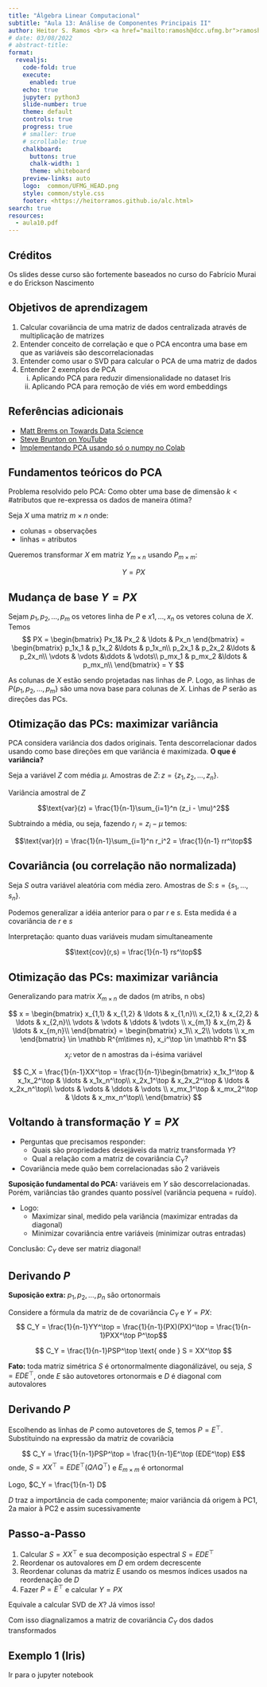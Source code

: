 ```yaml
---
title: "Álgebra Linear Computacional"
subtitle: "Aula 13: Análise de Componentes Principais II"
author: Heitor S. Ramos <br> <a href="mailto:ramosh@dcc.ufmg.br">ramosh@dcc.ufmg.br</a>
# date: 03/08/2022 
# abstract-title: 
format:
  revealjs: 
    code-fold: true 
    execute: 
      enabled: true
    echo: true
    jupyter: python3
    slide-number: true
    theme: default
    controls: true
    progress: true
    # smaller: true
    # scrollable: true
    chalkboard:
      buttons: true
      chalk-width: 1
      theme: whiteboard
    preview-links: auto
    logo:  common/UFMG_HEAD.png
    style: common/style.css
    footer: <https://heitorramos.github.io/alc.html>
search: true
resources:
  - aula10.pdf
---
```

## Créditos
:::{.callout-important}
Os slides desse curso são fortemente baseados no curso do Fabrício Murai e do Erickson Nascimento
:::

## Objetivos de aprendizagem {.scrollable}
1. Calcular covariância de uma matriz de dados centralizada através de multiplicação de matrizes
2. Entender conceito de correlação e que o PCA encontra uma base em que as variáveis são descorrelacionadas
3. Entender como usar o SVD para calcular o PCA de uma matriz de dados
4. Entender 2 exemplos de PCA 
    i) Aplicando PCA para reduzir dimensionalidade no dataset Iris
    ii) Aplicando PCA para remoção de viés em word embeddings

## Referências adicionais {.scrollable}
- [Matt Brems on Towards Data Science](https://towardsdatascience.com/a-one-stop-shop-for-principal-component-analysis-5582fb7e0a9c)
- [Steve Brunton on YouTube](https://youtu.be/fkf4IBRSeEc)
- [Implementando PCA usando só o numpy no Colab](http://bit.ly/PCAnumpy)

## Fundamentos teóricos do PCA

Problema resolvido pelo PCA: Como obter uma base de dimensão $k < \#\text{atributos}$ que re-expressa os dados de maneira ótima?

Seja $X$ uma matriz $m \times n$ onde: 

- colunas = observações
- linhas = atributos

Queremos transformar $X$ em matriz $Y_{m\times n}$ usando $P_{m\times m}$:

$$Y = PX$$

## Mudança de base $Y=PX${.scrollable}

Sejam $p_1, p_2, \ldots, p_m$ os vetores linha de $P$ e $x1, \ldots, x_n$ os vetores coluna de $X$. Temos
$$
PX = 
\begin{bmatrix}
Px_1& Px_2 & \ldots & Px_n
\end{bmatrix} = 
\begin{bmatrix}
p_1x_1 & p_1x_2 &\ldots & p_1x_n\\ 
p_2x_1 & p_2x_2 &\ldots & p_2x_n\\ 
\vdots & \vdots &\ddots & \vdots\\ 
p_mx_1 & p_mx_2 &\ldots & p_mx_n\\ 
\end{bmatrix} = Y
$$

As colunas de $X$ estão sendo projetadas nas linhas de $P$. Logo, as linhas de $P \{p_1, p_2, \ldots, p_m\}$ são uma nova base para colunas de $X$. Linhas de $P$ serão as direções das PCs.

## Otimização das PCs: maximizar variância {.scrollable}

PCA considera variância dos dados originais. Tenta descorrelacionar dados usando como base direções em que variância é maximizada.
**O que é variância?**

Seja a variável $Z$ com média $\mu$. Amostras de $Z \colon z=\{z_1,z_2,\ldots,z_n\}$.

Variância amostral de $Z$

$$\text{var}(z) = \frac{1}{n-1}\sum_{i=1}^n (z_i - \mu)^2$$

Subtraindo a média, ou seja, fazendo $r_i = z_i - \mu$ temos:

$$\text{var}(r) = \frac{1}{n-1}\sum_{i=1}^n r_i^2 = \frac{1}{n-1} rr^\top$$

## Covariância (ou correlação não normalizada) {.scrollable}

Seja $S$ outra variável aleatória com média zero. Amostras de $S\colon s = \{s_1,\ldots,s_n\}$.

Podemos generalizar a idéia anterior para o par $r$ e $s$. Esta medida é a covariância de $r$ e $s$

Interpretação: quanto duas variáveis mudam simultaneamente

$$\text{cov}(r,s) = \frac{1}{n-1} rs^\top$$

## Otimização das PCs: maximizar variância {.scrollable}

Generalizando para matrix $X_{m\times n}$ de dados (m atribs, n obs)

$$
x = 
\begin{bmatrix}
x_{1,1} & x_{1,2} & \ldots & x_{1,n}\\
x_{2,1} & x_{2,2} & \ldots & x_{2,n}\\
\vdots & \vdots & \ddots & \vdots \\
x_{m,1} & x_{m,2} & \ldots & x_{m,n}\\
\end{bmatrix} = 
\begin{bmatrix}
x_1\\ 
x_2\\ 
\vdots \\
x_m
\end{bmatrix} \in \mathbb R^{m\times n}, x_i^\top \in \mathbb R^n
$$

$$x_i\colon \text{vetor de n amostras da i-ésima variável}$$

$$ 
C_X = \frac{1}{n-1}XX^\top = \frac{1}{n-1}\begin{bmatrix}
x_1x_1^\top & x_1x_2^\top & \ldots & x_1x_n^\top\\
x_2x_1^\top & x_2x_2^\top & \ldots & x_2x_n^\top\\
\vdots & \vdots & \ddots & \vdots \\
x_mx_1^\top & x_mx_2^\top & \ldots & x_mx_n^\top\\
\end{bmatrix}
$$


## Voltando à transformação $Y=PX$ {.scrollable}

- Perguntas que precisamos responder:
    - Quais são propriedades desejáveis da matriz transformada $Y$?
    - Qual a relação com a matriz de covariância $C_Y$?
- Covariância mede quão bem correlacionadas são 2 variáveis

**Suposição fundamental do PCA:** variáveis em $Y$ são descorrelacionadas. Porém, variâncias tão grandes quanto possível (variância pequena = ruído).

- Logo:
    - Maximizar sinal, medido pela variância (maximizar entradas da diagonal)
    - Minimizar covariância entre variáveis (minimizar outras entradas)

:::{.callout-important}
Conclusão: $C_Y$ deve ser matriz diagonal!
:::

## Derivando $P$ {.scrollable}

**Suposição extra:** $p_1, p_2, \ldots, p_n$ são ortonormais

Considere a fórmula da matriz de de covariância $C_Y$ e $Y=PX$:
$$ C_Y = \frac{1}{n-1}YY^\top = \frac{1}{n-1}(PX)(PX)^\top = \frac{1}{n-1}PXX^\top P^\top$$

$$ C_Y = \frac{1}{n-1}PSP^\top \text{ onde } S = XX^\top $$

**Fato:** toda matriz simétrica $S$ é ortonormalmente diagonálizável, ou seja, $S = EDE^\top$, onde $E$ são autovetores ortonormais e $D$ é diagonal com autovalores

## Derivando $P$ {.scrollable}
Escolhendo as linhas de $P$ como autovetores de $S$, temos $P=E^\top$. Substituindo na expressão da matriz de covariâcia

$$ C_Y = \frac{1}{n-1}PSP^\top = \frac{1}{n-1}E^\top (EDE^\top) E$$
onde, $S = XX^\top = EDE^\top (Q\Lambda Q^\top)$ e $E_{m\times m}$ é ortonormal

Logo, $C_Y = \frac{1}{n-1} D$ 

:::{.callout-note}
$D$ traz a importância de cada componente; maior variância dá origem à PC1, 2a maior à PC2 e assim sucessivamente
:::

## Passo-a-Passo {.scrollable}

1. Calcular $S=XX^\top$ e sua decomposição espectral $S=EDE^\top$
2. Reordenar os autovalores em $D$ em ordem decrescente
3. Reordenar colunas da matriz $E$ usando os mesmos índices usados na reordenação de $D$
4. Fazer $P=E^\top$ e calcular $Y=PX$

:::{.callout-warning}
Equivale a calcular SVD de $X$? Já vimos isso!

Com isso diagnalizamos a matriz de covariância $C_Y$ dos dados transformados
:::



## Exemplo 1 (Iris)

:::{.callout-warning}
Ir para o jupyter notebook
:::



